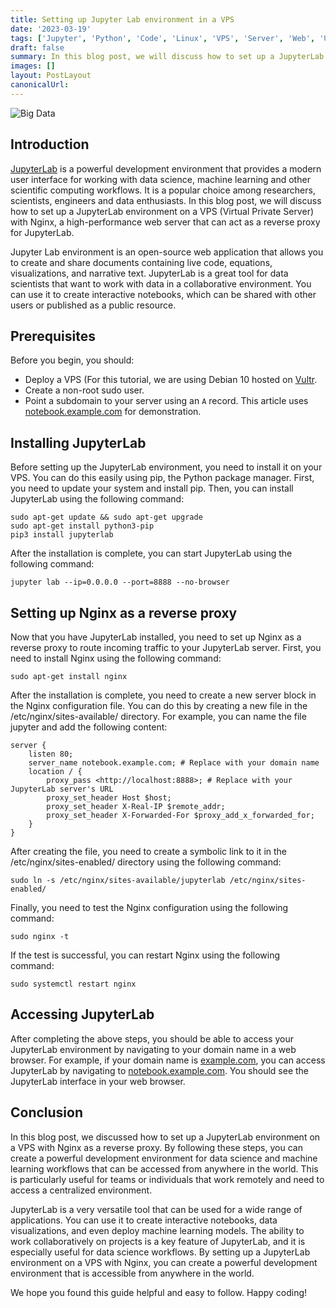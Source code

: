 ```yaml
---
title: Setting up Jupyter Lab environment in a VPS
date: '2023-03-19'
tags: ['Jupyter', 'Python', 'Code', 'Linux', 'VPS', 'Server', 'Web', 'Ubuntu', 'Debian']
draft: false
summary: In this blog post, we will discuss how to set up a JupyterLab environment on a VPS (Virtual Private Server) with Nginx, a high-performance web server that can act as a reverse proxy for JupyterLab
images: []
layout: PostLayout
canonicalUrl:
---
```


<img className="inline" src="/static/images/Blog/jupyter.png" alt="Big Data" />

## Introduction

[JupyterLab](https://jupyter.org/) is a powerful development environment that provides a modern user interface for working with data science, machine learning and other scientific computing workflows. It is a popular choice among researchers, scientists, engineers and data enthusiasts. In this blog post, we will discuss how to set up a JupyterLab environment on a VPS (Virtual Private Server) with Nginx, a high-performance web server that can act as a reverse proxy for JupyterLab.

Jupyter Lab environment is an open-source web application that allows you to create and share documents containing live code, equations, visualizations, and narrative text. JupyterLab is a great tool for data scientists that want to work with data in a collaborative environment. You can use it to create interactive notebooks, which can be shared with other users or published as a public resource.

## Prerequisites

Before you begin, you should:

- Deploy a VPS (For this tutorial, we are using Debian 10 hosted on [Vultr](https://vultr.com).
- Create a non-root sudo user.
- Point a subdomain to your server using an `A` record. This article uses [notebook.example.com](https://notebook.hshiferaw.xyz) for demonstration.

## Installing JupyterLab

Before setting up the JupyterLab environment, you need to install it on your VPS. You can do this easily using pip, the Python package manager. First, you need to update your system and install pip. Then, you can install JupyterLab using the following command:

```
sudo apt-get update && sudo apt-get upgrade
sudo apt-get install python3-pip
pip3 install jupyterlab

```

After the installation is complete, you can start JupyterLab using the following command:

```
jupyter lab --ip=0.0.0.0 --port=8888 --no-browser

```

## Setting up Nginx as a reverse proxy

Now that you have JupyterLab installed, you need to set up Nginx as a reverse proxy to route incoming traffic to your JupyterLab server. First, you need to install Nginx using the following command:

```
sudo apt-get install nginx

```

After the installation is complete, you need to create a new server block in the Nginx configuration file. You can do this by creating a new file in the /etc/nginx/sites-available/ directory. For example, you can name the file jupyter and add the following content:

```
server {
    listen 80;
    server_name notebook.example.com; # Replace with your domain name
    location / {
        proxy_pass <http://localhost:8888>; # Replace with your JupyterLab server's URL
        proxy_set_header Host $host;
        proxy_set_header X-Real-IP $remote_addr;
        proxy_set_header X-Forwarded-For $proxy_add_x_forwarded_for;
    }
}

```

After creating the file, you need to create a symbolic link to it in the /etc/nginx/sites-enabled/ directory using the following command:

```
sudo ln -s /etc/nginx/sites-available/jupyterlab /etc/nginx/sites-enabled/

```

Finally, you need to test the Nginx configuration using the following command:

```
sudo nginx -t

```

If the test is successful, you can restart Nginx using the following command:

```
sudo systemctl restart nginx

```

## Accessing JupyterLab

After completing the above steps, you should be able to access your JupyterLab environment by navigating to your domain name in a web browser. For example, if your domain name is [example.com](http://example.com/), you can access JupyterLab by navigating to [notebook.example.com](http://notebook.hshiferaw.xyz). You should see the JupyterLab interface in your web browser.

## Conclusion

In this blog post, we discussed how to set up a JupyterLab environment on a VPS with Nginx as a reverse proxy. By following these steps, you can create a powerful development environment for data science and machine learning workflows that can be accessed from anywhere in the world. This is particularly useful for teams or individuals that work remotely and need to access a centralized environment.

JupyterLab is a very versatile tool that can be used for a wide range of applications. You can use it to create interactive notebooks, data visualizations, and even deploy machine learning models. The ability to work collaboratively on projects is a key feature of JupyterLab, and it is especially useful for data science workflows. By setting up a JupyterLab environment on a VPS with Nginx, you can create a powerful development environment that is accessible from anywhere in the world.

We hope you found this guide helpful and easy to follow. Happy coding!
